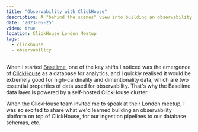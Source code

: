 ```yaml
---
title: "Observability with ClickHouse"
description: A "behind the scenes" view into building an observability solution with ClickHouse.
date: "2023-05-25"
video: true
location: ClickHouse London Meetup
tags:
  - clickhouse
  - observability
---
```



When I started [Baselime](https://baselime.io), one of the key shifts I noticed was the emergence of [ClickHouse](https://clickhouse.com) as a database for analytics, and I quickly realised it would be extremely good for high-cardinality and dimentionality data, which are two essential properties of data used for observability. That's why the Baselime data layer is powered by a self-hosted ClickHouse cluster.

When the ClickHouse team invited me to speak at their London meetup, I was so excited to share what we'd learned building an observability platform on top of ClickHouse, for our ingestion pipelines to our database schemas, etc.

<BlogYoutubeVideo embed='00gW8txIP5g'></BlogYoutubeVideo>
